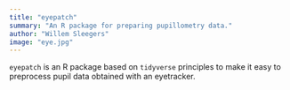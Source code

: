 ```yaml
---
title: "eyepatch"
summary: "An R package for preparing pupillometry data."
author: "Willem Sleegers"
image: "eye.jpg"
---
```


`eyepatch` is an R package based on `tidyverse` principles to make it easy to preprocess pupil data obtained with an eyetracker.